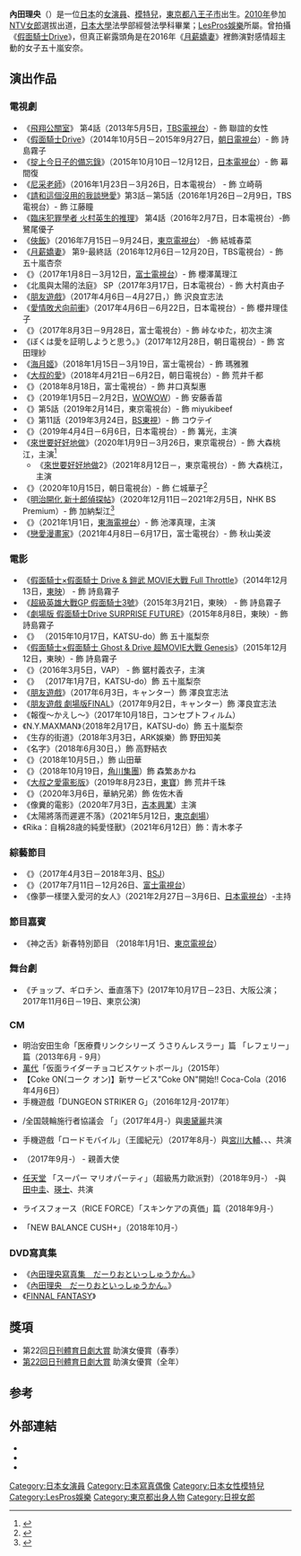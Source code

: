 {{blpsources|time=2015-04-20T01:19:08+00:00}}
{{藝人
| 类型 = 女演员
| 图片 = Super! C CHANNEL 2019 Uchida Rio (48804326356).jpg
| 外文名 = {{lang|ja|内田 理央（うちだ りお）}}
| 羅馬拼音 = Uchida Rio
| 國籍 = {{JPN}}
| 出生日期 = {{birth_date_and_age|1991|9|27}}
| 出生地點 = [[日本|日本]][[東京都|東京都]][[八王子市|八王子市]]
| 職業 = [[演員|演員]]、[[模特兒|模特兒]]
| 母校 = [[日本大學|日本大學]]法學部經營法學科
| 活躍年代 = 2010年至今
| 代表作 = 
| 出道作 = [[飛翔公關室|飛翔公關室]]
| 經紀公司 = [[LesPros娛樂|LesPros娛樂]]
| imdb = 
| 官方網站 = {{URL|https://www.lespros.co.jp/artists/rio-uchida/}}
}}

{{japanese|japanese=内田 理央|kana=うちだ りお|romaji=uchida rio}}

'''內田理央'''（{{bd|1991年|9月27日|||catIdx=Uchida Rio}}）是一位[[日本|日本]]的[[女演員|女演員]]、[[模特兒|模特兒]]，[[東京都|東京都]][[八王子市|八王子市]]出生。[[2010年|2010年]]參加[[NTV女郎|NTV女郎]]選拔出道，[[日本大學|日本大學]]法學部經營法學科畢業；[[LesPros娛樂|LesPros娛樂]]所屬。曾拍攝《[[假面騎士Drive|假面騎士Drive]]》，但真正嶄露頭角是在2016年《[[月薪嬌妻|月薪嬌妻]]》裡飾演對感情超主動的女子五十嵐安奈。

==演出作品==
===電視劇===
* 《[[飛翔公關室|飛翔公關室]]》 第4話（2013年5月5日，[[TBS電視台|TBS電視台]]）- 飾 聯誼的女性
* 《[[假面騎士Drive|假面騎士Drive]]》（2014年10月5日－2015年9月27日，[[朝日電視台|朝日電視台]]）- 飾 詩島霧子
* 《[[掟上今日子的備忘錄|掟上今日子的備忘錄]]》（2015年10月10日－12月12日，[[日本電視台|日本電視台]]）- 飾 幕間復
* 《[[尼采老師|尼采老師]]》（2016年1月23日－3月26日，日本電視台） - 飾 立崎萌
* 《[[請和這個沒用的我談戀愛|請和這個沒用的我談戀愛]]》第3話－第5話（2016年1月26日－2月9日，TBS電視台）- 飾 江藤瞳
* 《[[作家有棲系列#電視劇|臨床犯罪學者 火村英生的推理]]》 第4話（2016年2月7日，日本電視台）-飾 鷺尾優子
* 《[[俠飯|俠飯]]》（2016年7月15日－9月24日，[[東京電視台|東京電視台]]） -飾 結城春菜
* 《[[月薪嬌妻|月薪嬌妻]]》 第9-最終話（2016年12月6日－12月20日，TBS電視台）- 飾 五十嵐杏奈
* 《{{link-ja|大貧乏|大貧乏}}》（2017年1月8日－3月12日，[[富士電視台|富士電視台]]）- 飾 櫻澤萬理江
* 《北風與太陽的法庭》 SP（2017年3月17日，日本電視台）- 飾 大村真由子
* 《[[朋友遊戲|朋友遊戲]]》（2017年4月6日－4月27日，{{link-ja|tvk電視台|テレビ神奈川}}）飾 沢良宜志法
* 《[[愛情敗犬向前衝|愛情敗犬向前衝]]》（2017年4月6日－6月22日，日本電視台）- 飾 櫻井理佳子
* 《{{link-ja|將棋飯|将棋めし}}》（2017年8月3日－9月28日，富士電視台）- 飾 峠なゆた，初次主演
* 《ぼくは愛を証明しようと思う。》（2017年12月28日，朝日電視台）- 飾 宮田理紗
* 《[[海月姬#電視劇|海月姬]]》（2018年1月15日－3月19日，富士電視台）- 飾 瑪雅雅
* 《[[大叔的愛|大叔的愛]]》（2018年4月21日－6月2日，朝日電視台）- 飾 荒井千都
* 《{{link-ja|毛骨悚然撞鬼經驗 夏季特別篇2018|ほんとにあった怖い話#2018年}}》（2018年8月18日，富士電視台）- 飾 井口真梨惠
* 《{{link-ja|被盜的臉|盗まれた顔#テレビドラマ}}》（2019年1月5日－2月2日，[[WOWOW|WOWOW]]）- 飾 安藤香苗
* 《{{link-ja|Designer 澀井直人的休假|デザイナー_渋井直人の休日#テレビドラマ}}》第5話（2019年2月14日，東京電視台）- 飾 miyukibeef
* 《{{link-ja|有趣南極料理人|面白南極料理人}}》第11話（2019年3月24日，[[BS東視|BS東視]]）- 飾 コウテイ
* 《{{link-ja|對面的爆紅家族|向かいのバズる家族}}》（2019年4月4日－6月6日，日本電視台）- 飾 篝光，主演
* 《[[來世要好好地做|來世要好好地做]]》（2020年1月9日－3月26日，東京電視台）- 飾 大森桃江，主演<ref>{{Cite news|url=https://www.oricon.co.jp/news/2149550/full/|script-title=ja:内田理央、性依存系女子を体当たりで熱演 テレ東ドラマ初主演|publisher=ORICON NEWS|date=2019-11-26|accessdate=2019-11-26|language=ja|archive-date=2020-06-06|archive-url=https://web.archive.org/web/20200606104205/https://www.oricon.co.jp/news/2149550/full/|dead-url=no}}</ref>
**《[[來世要好好地做|來世要好好地做]]2》（2021年8月12日－，東京電視台）- 飾 大森桃江，主演
* 《{{link-ja|はぐれ刑事三世|はぐれ刑事三世}}》（2020年10月15日，朝日電視台）- 飾 仁城華子<ref>{{Cite news|url=https://www.oricon.co.jp/special/55246/|script-title=ja:内田理央「オタバレが怖かった」エロ、触手好き…芸歴10年で変化した価値観|publisher=ORICON NEWS|date=2020-10-08|accessdate=2020-10-08|language=ja|archive-date=2020-10-12|archive-url=https://web.archive.org/web/20201012125612/https://www.oricon.co.jp/special/55246/|dead-url=no}}</ref>
* 《[[明治開化_新十郎偵探帖|明治開化 新十郎偵探帖]]》（2020年12月11日－2021年2月5日，NHK BS Premium）- 飾 加納梨江<ref>{{Cite news|url=https://www.oricon.co.jp/news/2154234/full/|script-title=ja:福士蒼汰、明治版シャーロック・ホームズに 『明治開化 安吾捕物帖』ドラマ化|publisher=ORICON NEWS|date=2020-01-29|accessdate=2020-01-29|language=ja|archive-date=2020-04-13|archive-url=https://web.archive.org/web/20200413163536/https://www.oricon.co.jp/news/2154234/full/|dead-url=no}}</ref>
* 《{{lang|ja|いってきます！ ～岐阜・飛騨 古川やんちゃ物語～}}》（2021年1月1日，[[東海電視台|東海電視台]]）- 飾 池澤真理，主演
* 《[[戀愛漫畫家|戀愛漫畫家]]》（2021年4月8日－6月17日，富士電視台）- 飾 秋山美波

===電影===
* 《[[假面騎士×假面騎士_Drive_&_鎧武_MOVIE大戰_Full_Throttle|假面騎士×假面騎士 Drive & 鎧武 MOVIE大戰 Full Throttle]]》（2014年12月13日，[[東映|東映]]） - 飾 詩島霧子
* 《[[超級英雄大戰GP_假面騎士3號|超級英雄大戰GP 假面騎士3號]]》（2015年3月21日，東映） - 飾 詩島霧子
* 《[[劇場版_假面騎士Drive_SURPRISE_FUTURE|劇場版 假面騎士Drive SURPRISE FUTURE]]》（2015年8月8日，東映）- 飾 詩島霧子
* 《{{link-ja|MR . MAXMAN|Mr.マックスマン}}》 （2015年10月17日，KATSU-do）飾 五十嵐梨奈
* 《[[假面騎士×假面騎士_Ghost_&_Drive_超MOVIE大戰_Genesis|假面騎士×假面騎士 Ghost & Drive 超MOVIE大戰 Genesis]]》（2015年12月12日，東映）- 飾 詩島霧子
* 《{{link-ja|電鋸少女血肉之華|血まみれスケバン・チェーンソー}}》（2016年3月5日，VAP） - 飾 鋸村義衣子，主演
* 《{{link-ja|Bros. Max Man|Bros.マックスマン}}》 （2017年1月7日，KATSU-do）飾 五十嵐梨奈
* 《[[朋友遊戲|朋友遊戲]]》（2017年6月3日，キャンター）飾 澤良宜志法
* 《[[朋友遊戲|朋友遊戲 劇場版FINAL]]》（2017年9月2日，キャンター）飾 澤良宜志法
* 《報復〜かえし〜》（2017年10月18日，コンセプトフィルム）
* 《N.Y.MAXMAN》（2018年2月17日，KATSU-do）飾 五十嵐梨奈	
* 《生存的街道》（2018年3月3日，ARK娛樂）飾 野田知美
* 《名字》（2018年6月30日，{{link-ja|アルゴ・ピクチャーズ|アルゴ・ピクチャーズ}}）飾 高野結衣
* 《{{link-ja|那個女孩的俘虜|あのコの、トリコ。}}》（2018年10月5日，{{link-ja|Showgate|博報堂DYミュージック&ピクチャーズ}}）飾 山田華
* 《{{link-ja|這裡好無趣來帶我走|ここは退屈迎えに来て#映画}}》（2018年10月19日，[[角川集團|角川集團]]）飾 森繁あかね
* 《[[大叔之愛電影版|大叔之愛電影版]]》（2019年8月23日，[[東寶|東寶]]）飾 荒井千珠
* 《{{link-ja|暗黑醫院|仮面病棟#映画}}》（2020年3月6日，華納兄弟）飾 佐佐木香
* 《像糞的電影》（2020年7月3日，[[吉本興業|吉本興業]]）主演
* 《太陽將落而遲遲不落》（2021年5月12日，[[東京劇場|東京劇場]]）
* 《Rika：自稱28歳的純愛怪獸》（2021年6月12日）飾：青木孝子

=== 綜藝節目 ===
*《{{tsl|ja|バカリズムの30分ワンカット紀行|バカリズムの30分ワンカット紀行}}》（2017年4月3日－2018年3月、[[BSJ|BSJ]]）
*《{{tsl|ja|決戦は金曜日！|決戦は金曜日！}}》（2017年7月11日－12月26日、[[富士電視台|富士電視台]]）
*《像夢一樣墜入愛河的女人》（2021年2月27日－3月6日、[[日本電視台|日本電視台]]）-主持

=== 節目嘉賓 ===
*《神之舌》新春特別節目 （2018年1月1日、[[東京電視台|東京電視台]]）

=== 舞台劇 ===
*《チョップ、ギロチン、垂直落下》(2017年10月17日－23日、大阪公演；2017年11月6日－19日、東京公演)

===CM===
* 明治安田生命「医療費リンクシリーズ うさりんレスラー」篇 「レフェリー」篇（2013年6月 - 9月）
* [[萬代|萬代]]「仮面ライダーチョコビスケットボール」（2015年）
* 【Coke ON(コーク オン)】新サービス"Coke ON"開始!! Coca-Cola（2016年4月6日）
* 手機遊戲「DUNGEON STRIKER G」（2016年12月-2017年）
*{{tsl|ja|JKA|JKA}}/全国競輪施行者協議会 「{{tsl|ja|KEIRIN|KEIRIN}}」（2017年4月-）與[[奧黛麗_(搞笑組合)|奧黛麗]]共演
* 手機遊戲「ロードモバイル」（王國紀元）（2017年8月-）與[[宮川大輔|宮川大輔]]、{{tsl|ja|博多華丸|博多華丸}}、{{tsl|ja|高橋茂雄|高橋茂雄}}、{{tsl|ja|大島美幸|大島美幸}}共演
* {{tsl|ja|ジョイフィット|JOYFIT}}（2017年9月-） - 親善大使
* [[任天堂|任天堂]] 「スーパー マリオパーティ」（超級馬力歐派對）（2018年9月-） -與[[田中圭|田中圭]]、[[瑛士|瑛士]]、{{tsl|ja|葉山奨之|葉山奨之}}共演
* {{tsl|ja|アイム (企業)|株式会社アイム }} ライスフォース（RICE FORCE）「スキンケアの真価」篇（2018年9月-）
* {{tsl|ja|ABCマート|ABC MART}} 「NEW BALANCE CUSH+」（2018年10月-）

===DVD寫真集===
*《[[內田理央寫真集　だーりおといっしゅうかん。|內田理央寫真集　だーりおといっしゅうかん。]]》
*《[[內田理央　だーりおといっしゅうかん。|內田理央　だーりおといっしゅうかん。]]》
*《[[FINNAL_FANTASY|FINNAL FANTASY]]》

==獎項==
*第22回[[日刊體育日劇大賞季選|日刊體育日劇大賞]]  助演女優賞（春季）
*[[第22回日刊體育日劇大賞|第22回日刊體育日劇大賞]]  助演女優賞（全年）

==参考==
{{refs}}

==外部連結==
*{{Official|https://www.lespros.co.jp/artists/rio-uchida/|name= 内田理央 LesPros Entertainment}}
*{{Twitter|lespros_rio}}
*{{Instagram|rio_uchida}}

{{日視女郎}}
{{日刊體育日劇大賞最佳女配角}}
{{normdaten}}
{{DEFAULTSORT:Uchida Rio}}

[[Category:日本女演員|Category:日本女演員]]
[[Category:日本寫真偶像|Category:日本寫真偶像]]
[[Category:日本女性模特兒|Category:日本女性模特兒]]
[[Category:LesPros娛樂|Category:LesPros娛樂]]
[[Category:東京都出身人物|Category:東京都出身人物]]
[[Category:日視女郎|Category:日視女郎]]